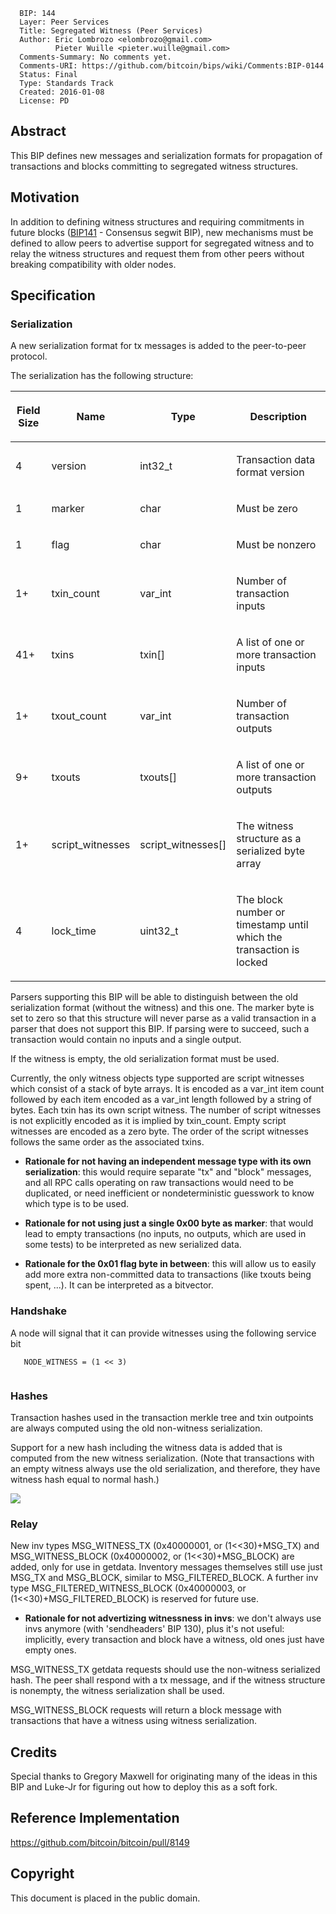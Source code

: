 <pre>
  BIP: 144
  Layer: Peer Services
  Title: Segregated Witness (Peer Services)
  Author: Eric Lombrozo <elombrozo@gmail.com>
          Pieter Wuille <pieter.wuille@gmail.com>
  Comments-Summary: No comments yet.
  Comments-URI: https://github.com/bitcoin/bips/wiki/Comments:BIP-0144
  Status: Final
  Type: Standards Track
  Created: 2016-01-08
  License: PD
</pre>

==Abstract==
This BIP defines new messages and serialization formats for propagation of transactions and blocks committing to segregated witness structures.

==Motivation==
In addition to defining witness structures and requiring commitments in future blocks ([https://github.com/bitcoin/bips/blob/master/bip-0141.mediawiki BIP141] - Consensus segwit BIP), new mechanisms must be defined to allow peers to advertise support for segregated witness and to relay the witness structures and request them from other peers without breaking compatibility with older nodes.

==Specification==

=== Serialization ===
A new serialization format for tx messages is added to the peer-to-peer protocol.

The serialization has the following structure:

{| class="wikitable" style="width: auto; text-align: center; font-size: smaller; table-layout: fixed;"
!Field Size
!Name
!Type
!Description
|-
| 4
| version
| int32_t
| Transaction data format version
|-
| 1
| marker
| char
| Must be zero
|-
| 1
| flag
| char
| Must be nonzero
|-
| 1+
| txin_count
| var_int
| Number of transaction inputs
|-
| 41+
| txins
| txin[]
| A list of one or more transaction inputs
|-
| 1+
| txout_count
| var_int
| Number of transaction outputs
|-
| 9+
| txouts
| txouts[]
| A list of one or more transaction outputs
|-
| 1+
| script_witnesses
| script_witnesses[]
| The witness structure as a serialized byte array
|-
| 4
| lock_time
| uint32_t
| The block number or timestamp until which the transaction is locked
|}

Parsers supporting this BIP will be able to distinguish between the old serialization format (without the witness) and this one. The marker byte is set to zero so that this structure will never parse as a valid transaction in a parser that does not support this BIP. If parsing were to succeed, such a transaction would contain no inputs and a single output.

If the witness is empty, the old serialization format must be used.

Currently, the only witness objects type supported are script witnesses which consist of a stack of byte arrays. It is encoded as a var_int item count followed by each item encoded as a var_int length followed by a string of bytes. Each txin has its own script witness. The number of script witnesses is not explicitly encoded as it is implied by txin_count. Empty script witnesses are encoded as a zero byte. The order of the script witnesses follows the same order as the associated txins.

* '''Rationale for not having an independent message type with its own serialization''': this would require separate "tx" and "block" messages, and all RPC calls operating on raw transactions would need to be duplicated, or need inefficient or nondeterministic guesswork to know which type is to be used.

* '''Rationale for not using just a single 0x00 byte as marker''': that would lead to empty transactions (no inputs, no outputs, which are used in some tests) to be interpreted as new serialized data.

* '''Rationale for the 0x01 flag byte in between''': this will allow us to easily add more extra non-committed data to transactions (like txouts being spent, ...). It can be interpreted as a bitvector.

=== Handshake ===
A node will signal that it can provide witnesses using the following service bit

    NODE_WITNESS = (1 << 3)
	

=== Hashes ===
Transaction hashes used in the transaction merkle tree and txin outpoints are always computed using the old non-witness
serialization.

Support for a new hash including the witness data is added that is
computed from the new witness serialization. (Note that transactions
with an empty witness always use the old serialization,
and therefore, they have witness hash equal to normal hash.)

<img src=bip-0144/witnesstx.png></img>

=== Relay ===
New inv types MSG_WITNESS_TX (0x40000001, or (1<<30)+MSG_TX) and MSG_WITNESS_BLOCK (0x40000002, or (1<<30)+MSG_BLOCK) are added, only
for use in getdata. Inventory messages themselves still use just MSG_TX and MSG_BLOCK,
similar to MSG_FILTERED_BLOCK. A further inv type MSG_FILTERED_WITNESS_BLOCK (0x40000003, or (1<<30)+MSG_FILTERED_BLOCK) is reserved for future use.

* '''Rationale for not advertizing witnessness in invs''': we don't always use invs anymore (with 'sendheaders' BIP 130), plus it's not useful: implicitly, every transaction and block have a witness, old ones just have empty ones.

MSG_WITNESS_TX getdata requests should use the non-witness serialized hash. The peer shall respond with a tx message, and if the witness structure is nonempty, the witness serialization shall be used.

MSG_WITNESS_BLOCK requests will return a block message with transactions that have a witness using witness serialization.

== Credits ==
Special thanks to Gregory Maxwell for originating many of the ideas in this BIP and Luke-Jr for figuring out how to deploy this as a soft fork.

== Reference Implementation ==
https://github.com/bitcoin/bitcoin/pull/8149

== Copyright ==
This document is placed in the public domain.
